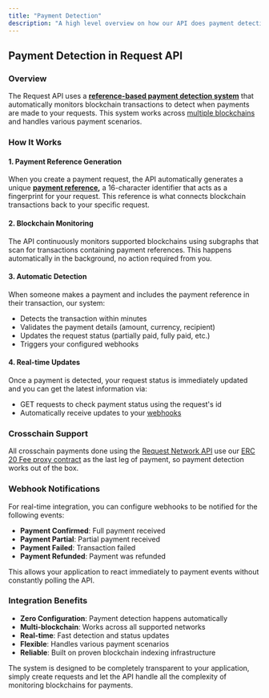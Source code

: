 ---
title: "Payment Detection"
description: "A high level overview on how our API does payment detection"
---

## Payment Detection in Request API

### Overview

The Request API uses a [**reference-based payment detection system**](https://docs.request.network/advanced/protocol-overview/how-payment-networks-work#reference-based-payment-networks-recommended) that automatically monitors blockchain transactions to detect when payments are made to your requests. This system works across [multiple blockchains](https://docs.request.network/general/supported-chains) and handles various payment scenarios.

### How It Works

#### 1. Payment Reference Generation

When you create a payment request, the API automatically generates a unique [**payment reference**](https://docs.request.network/advanced/request-network-sdk/sdk-guides/request-client/payment-reference)**,** a 16-character identifier that acts as a fingerprint for your request. This reference is what connects blockchain transactions back to your specific request.

#### 2. Blockchain Monitoring

The API continuously monitors supported blockchains using subgraphs that scan for transactions containing payment references. This happens automatically in the background, no action required from you.

#### 3. Automatic Detection

When someone makes a payment and includes the payment reference in their transaction, our system:

- Detects the transaction within minutes
- Validates the payment details (amount, currency, recipient)
- Updates the request status (partially paid, fully paid, etc.)
- Triggers your configured webhooks

#### 4. Real-time Updates

Once a payment is detected, your request status is immediately updated and you can get the latest information via:

- GET requests to check payment status using the request's id
- Automatically receive updates to your [webhooks](https://docs.request.network/request-network-api/api-portal-manage-api-keys-and-webhooks)

### Crosschain Support

All crosschain payments done using the [Request Network API](https://docs.request.network/request-network-api/crosschain-payments) use our [ERC 20 Fee proxy contract](https://docs.request.network/advanced/protocol-overview/how-payment-networks-work#erc20-fee-proxy-contract) as the last leg of payment, so payment detection works out of the box.

### Webhook Notifications

For real-time integration, you can configure webhooks to be notified for the following events:

- **Payment Confirmed**: Full payment received
- **Payment Partial**: Partial payment received
- **Payment Failed**: Transaction failed
- **Payment Refunded**: Payment was refunded

This allows your application to react immediately to payment events without constantly polling the API.

### Integration Benefits

- **Zero Configuration**: Payment detection happens automatically
- **Multi-blockchain**: Works across all supported networks
- **Real-time**: Fast detection and status updates
- **Flexible**: Handles various payment scenarios
- **Reliable**: Built on proven blockchain indexing infrastructure

The system is designed to be completely transparent to your application, simply create requests and let the API handle all the complexity of monitoring blockchains for payments.
